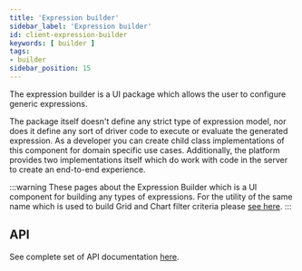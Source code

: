 ```yaml
---
title: 'Expression builder'
sidebar_label: 'Expression builder'
id: client-expression-builder
keywords: [ builder ]
tags:
- builder
sidebar_position: 15
---
```


The expression builder is a UI package which allows the user to configure generic expressions.

The package itself doesn't define any strict type of expression model, nor does it define any
sort of driver code to execute or evaluate the generated expression. As a developer you can create child class implementations of this component for domain specific use cases. Additionally, the platform provides two implementations itself which do work with code in the server to create an end-to-end experience.

:::warning
These pages about the Expression Builder which is a UI component for building any types of expressions. For the utility of the same name which is used to build Grid and Chart filter criteria please [see here](../criteria/expression-builder/).
:::

## API

See complete set of API documentation [here](./docs/api/).
